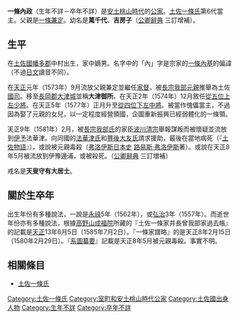 {{japanese|japanese=一条 内政|kana=いちじょう ただまさ|romaji=Ichijō Tadamasa|舊寫=一條 內政}}
'''一條內政'''（生年不詳－卒年不詳）是[[安土桃山時代|安土桃山時代]]的[[公家|公家]]。[[土佐一條氏|土佐一條氏]]第6代當主。父親是[[一條兼定|一條兼定]]。幼名是'''萬千代'''、'''吉房子'''（[[公卿辭典|公卿辭典]] 三訂增補）。

== 生平 ==
在[[土佐國|土佐國]][[幡多郡|幡多郡]]中村出生，家中嫡男。名字中的「內」字是宗家的[[一條內基|一條內基]]的偏諱（不過[[日文|日文]]讀音不同）。

在[[天正_(日本)|天正]]元年（1573年）9月流放父親兼定並繼任[[家督|家督]]，被[[長宗我部元親|長宗我部元親]]推舉為土佐[[國司|國司]]。移至[[長岡郡|長岡郡]][[大津城|大津城]]並稱'''大津御所'''。在天正2年（1574年）12月敘任[[從五位上|從五位上]][[左少將|左少將]]。在天正5年（1577年）正月升至[[從四位下|從四位下]][[左中將|左中將]]。被當作傀儡當主，不過因為娶了元親的女兒，以一定程度經營領國，企圖重新振興已經弱體化的一條領。

天正9年（1581年）2月，被[[長宗我部氏|長宗我部氏]]的家臣[[波川清宗|波川清宗]]舉報謀叛而被懷疑並流放到[[伊予|伊予]]法華津。向同國的[[法華津氏|法華津氏]]和[[豐後|豐後]][[大友氏|大友氏]]請求援助，最後在當地病死（『[[土佐物語|土佐物語]]』），或說被元親毒殺（[[弗洛伊斯日本史|弗洛伊斯日本史]] [[路易斯·弗洛伊斯|路易斯·弗洛伊斯]]著）。或說在天正8年5月被流放到伊豫邊浦，或被殺死。（[[公卿辭典|公卿辭典]] 三訂増補）

戒名是'''天叟守有大居士'''。

== 關於生卒年 ==
出生年份有多種說法，一說是[[永祿|永祿]]5年（1562年），或[[弘治_(後奈良天皇)|弘治]]3年（1557年）。而逝世年份亦有多種說法，根據[[高野山|高野山]][[成福院|成福院]]所藏的『土佐一條家并長曾我部家過去帳』的記載是[[天正_(日本)|天正]]13年6月5日（1585年7月2日）。『一條家譜略』的是天正8年2月15日（1580年2月29日）。『[[系圖纂要|系圖纂要]]』記載是天正8年5月被元親毒殺。事實不明。

== 相關條目 ==
*[[土佐一條氏|土佐一條氏]]

{{一條家當主|第6代|1573年－1581年|[[土佐一條家|土佐一條家]]}}

[[Category:土佐一條氏|Category:土佐一條氏]]
[[Category:室町和安土桃山時代公家|Category:室町和安土桃山時代公家]]
[[Category:土佐國出身人物|Category:土佐國出身人物]]
[[Category:生年不詳|Category:生年不詳]]
[[Category:卒年不詳|Category:卒年不詳]]